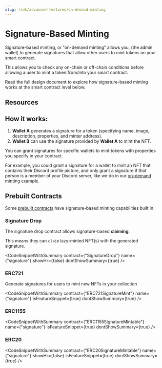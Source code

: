 ```yaml
---
slug: /sdk/advanced-features/on-demand-minting
---
```



# Signature-Based Minting

<div className="heroGrid">
  <div>
    <p>
      Signature-based minting, or "on-demand minting" allows you, (the admin
      wallet) to generate signatures that allow other users to mint tokens on
      your smart contract.
    </p>
    <p>
      This allows you to check any on-chain or off-chain conditions before
      allowing a user to mint a token from/into your smart contract.
    </p>
  </div>
  <div className="heroGridImageContainer">
    <YoutubeEmbed link={"https://www.youtube.com/embed/VEo6gIL07eM"} />
  </div>
</div>

Read the full design document to explore how signature-based minting works at the smart contract level below.

<div className="row" style={{ marginBottom: 24 }}>
  <div className="col col--12" style={{ marginTop: 8 }}>
    <QuickstartCard
      name="Signature Minting - Design Document"
      link="/contracts/design/SignatureMint"
      image="/assets/icons/general.png"
    />
  </div>
</div>

## Resources

<div className="row" style={{ marginBottom: 24 }}>
  <div className="col col--12" style={{ padding: 8 }}>
    <QuickstartCard
      name="Video: What is Signature-Based NFT Minting?"
      link="https://www.youtube.com/watch?v=VEo6gIL07eM"
      image="/assets/icons/education.png"
    />
  </div>
  <div className="col col--6" style={{ padding: 8 }}>
    <QuickstartCard
      name="Video: Allow users who own an NFT from another collection to claim for free"
      link="https://www.youtube.com/watch?v=2ITg70MPFJ8"
      image="/assets/icons/education.png"
    />
  </div>
  <div className="col col--6" style={{ padding: 8 }}>
    <QuickstartCard
      name="Guide: Allow users who meet off-chain conditions to mint an NFT"
      link="https://blog.web3sdks.com/guides/allow-github-contributors-to-mint-an-nft/"
      image="/assets/icons/education.png"
    />
  </div>
</div>

## How it works:

1. **Wallet A** generates a signature for a token (specifying name, image, description, properties, and minter address).
2. **Wallet B** can use the signature provided by **Wallet A** to mint the NFT.

You can grant signatures for specific wallets to mint tokens with properties you specify in your contract.

For example, you could grant a signature for a wallet to mint an NFT that contains their Discord profile picture,
and only grant a signature if that person is a member of your Discord server,
like we do in our [on-demand minting example](https://github.com/web3sdks-template/community-rewards).

## Prebuilt Contracts

Some [prebuilt contracts](/pre-built-contracts) have signature-based minting capabilities built in.

### Signature Drop

The signature drop contract allows signature-based **claiming**.

This means they can `claim` lazy-minted NFT(s) with the generated signature.

<div className="row" style={{ marginBottom: 24 }}>
  <div className="col col--6" style={{ padding: 8 }}>
    <QuickstartCard
      name="Video: Implement Signature-based minting with the Signature Drop contract"
      link="https://www.youtube.com/watch?v=2ITg70MPFJ8"
      image="/assets/icons/education.png"
    />
  </div>
  <div className="col col--6" style={{ padding: 8 }}>
    <QuickstartCard
      name="Guide: Allow users who own an NFT from another collection to claim for free"
      link="https://blog.web3sdks.com/guides/signature-drop/"
      image="/assets/icons/education.png"
    />
  </div>
</div>

<CodeSnippetWithSummary
  contract={"SignatureDrop"}
  name={"signature"}
  showHr={false}
  dontShowSummary={true}
/>

### ERC721

Generate signatures for users to mint new NFTs in your collection

<div className="row" style={{ marginBottom: 24 }}>
  <div className="col col--6" style={{ padding: 8 }}>
    <QuickstartCard
      name="Guide: Create A Community Made NFT Collection"
      link="https://www.youtube.com/watch?v=2ITg70MPFJ8"
      image="/assets/icons/education.png"
    />
  </div>
  <div className="col col--6" style={{ padding: 8 }}>
    <QuickstartCard
      name="Guide: Allow Users to Pick Which NFT They Want to Mint"
      link="https://blog.web3sdks.com/guides/mint-specific-nft/"
      image="/assets/icons/education.png"
    />
  </div>
</div>

<CodeSnippetWithSummary
  contract={"ERC721SignatureMint"}
  name={"signature"}
  isFeatureSnippet={true}
  dontShowSummary={true}
/>

### ERC1155

<CodeSnippetWithSummary
  contract={"ERC1155SignatureMintable"}
  name={"signature"}
  isFeatureSnippet={true}
  dontShowSummary={true}
/>

### ERC20

<CodeSnippetWithSummary
  contract={"ERC20SignatureMintable"}
  name={"signature"}
  showHr={false}
  isFeatureSnippet={true}
  dontShowSummary={true}
/>
